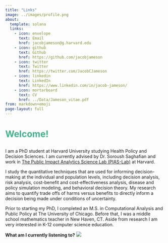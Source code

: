 ```yaml
---
title: "Links"
image: ../images/profile.png
about:
  template: solana
  links:
    - icon: envelope
      text: Email
      href: jacobjameson@g.harvard.edu
    - icon: github
      text: Github
      href: https://github.com/jacobjameson
    - icon: twitter
      text: Twitter
      href: https://twitter.com/JacobCJameson
    - icon: linkedin
      text: LinkedIn
      href: https://www.linkedin.com/in/jacob-jameson/
    - icon: mortarboard
      text: CV
      href: ../Data/Jameson_vitae.pdf
from: markdown+emoji
page-layout: full
---
```



<script
src="https://unpkg.com/github-calendar@latest/dist/github-calendar.min.js">
</script>

<link
rel="stylesheet"
href="https://unpkg.com/github-calendar@latest/dist/github-calendar-responsive.css"
/>


::: typewriter
<h1 style="font-weight: bold; color:#3EB489;">

Welcome!

</h1>
:::


I am a PhD student at Harvard University studying Health Policy and Decision Sciences. I am currently advised by Dr. Soroush Saghafian and work in [The Public Impact Analytics Science Lab (PIAS-Lab)](https://scholar.harvard.edu/saghafian/public-impact-analytics-science-lab-pias-lab-harvard) at Harvard.

I study the quantitative techniques that are used for informing decision-making at the individual and population levels, including decision analysis, risk analysis, cost-benefit and cost-effectiveness analysis, disease and policy simulation modeling, and behavioral decision theory. My research aims to quantify trade offs of harms versus benefits to directly inform a decision being made under conditions of uncertainty.

Prior to starting my PhD, I completed an M.S. in Computational Analysis and Public Policy at The University of Chicago. Before that, I was a middle school mathematics teacher in New Haven, CT. Aside from research I am very interested in K-12 computer science education.

\hline

**What am I currently listening to?** [![](https://spotify-github-profile.vercel.app/api/view?uid=22pabhxtridwheejz7rfec6fq&cover_image=true&theme=novatorem&show_offline=false&background_color=121212&interchange=false&bar_color=53b14f&bar_color_cover=true)](https://spotify-github-profile.vercel.app/api/view?uid=22pabhxtridwheejz7rfec6fq&redirect=true)


